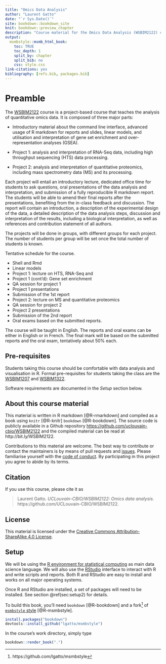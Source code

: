 ```yaml
---
title: "Omics Data Analysis"
author: "Laurent Gatto"
date: "`r Sys.Date()`"
site: bookdown::bookdown_site
knit: bookdown::preview_chapter
description: "Course material for the Omics Data Analysis (WSBIM2122) course at UCLouvain."
output:
  msmbstyle::msmb_html_book:
    toc: TRUE
    toc_depth: 1
    split_by: chapter
    split_bib: no
    css: style.css
link-citations: yes
bibliography: [refs.bib, packages.bib]
---
```


# Preamble {-}

The [WSBIM2122](https://uclouvain.be/cours-2020-wsbim2122.html) course
is a project-based course that teaches the analysis of quantitative
omics data. It is composed of three major parts:

- Introductory material about the command line interface, advanced
  usage of R markdown for reports and slides, linear models, and
  utilisation and interpretation of gene set enrichment and
  over-representation analyses (GSEA).

- Project 1: analysis and interpretation of RNA-Seq data, including
  high throughput sequencing (HTS) data processing.

- Project 2: analysis and interpretation of quantitative proteomics,
  including mass spectrometry data (MS) and its processing.

Each project will entail an introductory lecture, dedicated office
time for students to ask questions, oral presentations of the data
analysis and interpretation, and submission of a fully reproducible R
markdown report. The students will be able to amend their final
reports after the presentations, benefiting from the in-class
feedback and discussion. The report will contain an introduction, a
description of the experimental design of the data, a detailed
description of the data analysis steps, discussion and interpretation
of the results, including a biological interpretation, as well as
references and contribution statement of all authors.

The projects will be done in groups, with different groups for each
project. The number of students per group will be set once the total
number of students is known.

Tentative schedule for the course.

- Shell and Rmd
- Linear models 
- Project 1: lecture on HTS, RNA-Seq and 
- Project 1 (cont'd): Gene set enrichment
- QA session for project 1
- Project 1 presentations
- Submission of the 1st report
- Project 2: lecture on MS and quantitative proteomics
- QA session for project 2
- Project 2 presentations
- Submission of the 2nd report
- Oral exams based on the submitted reports.

The course will be taught in English. The reports and oral exams can
be either in English or in French. The final mark will be based on the
submitted reports and the oral exam, tentatively about 50% each.


## Pre-requisites {-}

Students taking this course should be comfortable with data analysis
and visualisation in R. Formal pre-requisites for students taking the
class are the [WSBIM1207](https://UCLouvain-CBIO.github.io/WSBIM1207)
and [WSBIM1322](https://UCLouvain-CBIO.github.io/WSBIM1322).

Software requirements are documented in the *Setup* section below.

## About this course material {-}

This material is written in R markdown [@R-rmarkdown] and compiled as a
book using `knitr` [@R-knitr] `bookdown` [@R-bookdown]. The source
code is publicly available in a Github repository
[https://github.com/uclouvain-cbio/WSBIM2122](https://github.com/uclouvain-cbio/WSBIM2122)
and the compiled material can be read at http://bit.ly/WSBIM2122.

Contributions to this material are welcome. The best way to contribute
or contact the maintainers is by means of pull requests and
[issues](https://github.com/uclouvain-cbio/WSBIM2122/issues). Please
familiarise yourself with the [code of
conduct](https://github.com/UCLouvain-CBIO/WSBIM2122/blob/master/CONDUCT.md). By
participating in this project you agree to abide by its terms.

## Citation {-}

If you use this course, please cite it as

> Laurent Gatto. *UCLouvain-CBIO/WSBIM2122: Omics data analysis.*
> https://github.com/UCLouvain-CBIO/WSBIM2122.


## License {-}

This material is licensed under the [Creative Commons
Attribution-ShareAlike 4.0
License](https://creativecommons.org/licenses/by-sa/4.0/).


## Setup {-}

We will be using the [R environment for statistical
computing](https://www.r-project.org/) as main data science language.
We will also use the
[RStudio](https://www.rstudio.com/products/RStudio/) interface to
interact with R and write scripts and reports. Both R and RStudio are
easy to install and works on all major operating systems.

Once R and RStudio are installed, a set of packages will need to be
installed. See section \@ref(sec:setup2) for details.

<!-- The `rWSBIM2122` package provides some pre-formatted data used in this -->
<!-- course. It can be installed with -->

<!-- ```{r, eval = FALSE} -->
<!-- BiocManager::install("UCLouvain-CBIO/rWSBIM2122") -->
<!-- ``` -->

<!-- and then loaded with -->

<!-- ```{r rwsbim1322, message = FALSE, warning = FALSE} -->
<!-- library("rWSBIM2122") -->
<!-- ``` -->

To build this book, you'll need `bookdown` [@R-bookdown] and a
fork[^msmbfork] of [`msmbstyle`
style](https://github.com/grimbough/msmbstyle/) [@R-msmbstyle].

[^msmbfork]: https://github.com/lgatto/msmbstyle

```r
install.packages("bookdown")
devtools::install_github("lgatto/msmbstyle")
```

In the course's work directory, simply type

```r
bookdown::render_book(".")
```
